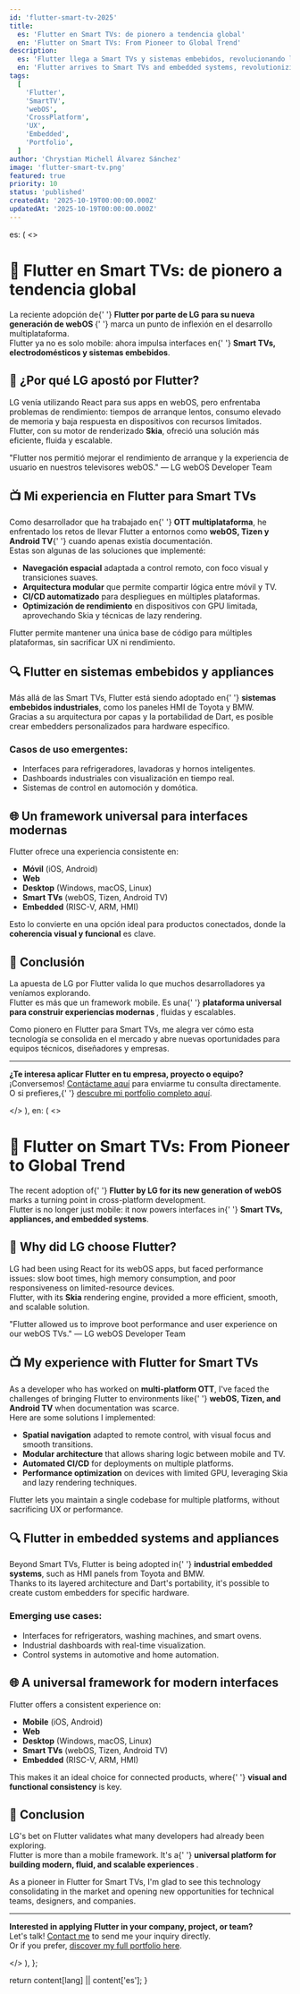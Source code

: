 ```yaml
---
id: 'flutter-smart-tv-2025'
title:
  es: 'Flutter en Smart TVs: de pionero a tendencia global'
  en: 'Flutter on Smart TVs: From Pioneer to Global Trend'
description:
  es: 'Flutter llega a Smart TVs y sistemas embebidos, revolucionando la experiencia multiplataforma.'
  en: 'Flutter arrives to Smart TVs and embedded systems, revolutionizing cross-platform experiences.'
tags:
  [
    'Flutter',
    'SmartTV',
    'webOS',
    'CrossPlatform',
    'UX',
    'Embedded',
    'Portfolio',
  ]
author: 'Chrystian Michell Álvarez Sánchez'
image: 'flutter-smart-tv.png'
featured: true
priority: 10
status: 'published'
createdAt: '2025-10-19T00:00:00.000Z'
updatedAt: '2025-10-19T00:00:00.000Z'
---
```



  es: (
    <>
      <h1>🚀 Flutter en Smart TVs: de pionero a tendencia global</h1>
      <p>
        La reciente adopción de{' '}
        <strong>
          Flutter por parte de LG para su nueva generación de webOS
        </strong>{' '}
        marca un punto de inflexión en el desarrollo multiplataforma.
        <br />
        Flutter ya no es solo mobile: ahora impulsa interfaces en{' '}
        <strong>Smart TVs, electrodomésticos y sistemas embebidos</strong>.
      </p>
      <h2>🧠 ¿Por qué LG apostó por Flutter?</h2>
      <p>
        LG venía utilizando React para sus apps en webOS, pero enfrentaba
        problemas de rendimiento: tiempos de arranque lentos, consumo elevado de
        memoria y baja respuesta en dispositivos con recursos limitados.
        <br />
        Flutter, con su motor de renderizado <strong>Skia</strong>, ofreció una
        solución más eficiente, fluida y escalable.
      </p>
      <Quote>
        "Flutter nos permitió mejorar el rendimiento de arranque y la
        experiencia de usuario en nuestros televisores webOS." — LG webOS
        Developer Team
      </Quote>
      <h2>📺 Mi experiencia en Flutter para Smart TVs</h2>
      <p>
        Como desarrollador que ha trabajado en{' '}
        <strong>OTT multiplataforma</strong>, he enfrentado los retos de llevar
        Flutter a entornos como <strong>webOS, Tizen y Android TV</strong>{' '}
        cuando apenas existía documentación.
        <br />
        Estas son algunas de las soluciones que implementé:
      </p>
      <ul>
        <li>
          <strong>Navegación espacial</strong> adaptada a control remoto, con
          foco visual y transiciones suaves.
        </li>
        <li>
          <strong>Arquitectura modular</strong> que permite compartir lógica
          entre móvil y TV.
        </li>
        <li>
          <strong>CI/CD automatizado</strong> para despliegues en múltiples
          plataformas.
        </li>
        <li>
          <strong>Optimización de rendimiento</strong> en dispositivos con GPU
          limitada, aprovechando Skia y técnicas de lazy rendering.
        </li>
      </ul>
      <Highlight>
        Flutter permite mantener una única base de código para múltiples
        plataformas, sin sacrificar UX ni rendimiento.
      </Highlight>
      <h2>🔍 Flutter en sistemas embebidos y appliances</h2>
      <p>
        Más allá de las Smart TVs, Flutter está siendo adoptado en{' '}
        <strong>sistemas embebidos industriales</strong>, como los paneles HMI
        de Toyota y BMW.
        <br />
        Gracias a su arquitectura por capas y la portabilidad de Dart, es
        posible crear embedders personalizados para hardware específico.
      </p>
      <h3>Casos de uso emergentes:</h3>
      <ul>
        <li>
          Interfaces para refrigeradores, lavadoras y hornos inteligentes.
        </li>
        <li>Dashboards industriales con visualización en tiempo real.</li>
        <li>Sistemas de control en automoción y domótica.</li>
      </ul>
      <h2>🌐 Un framework universal para interfaces modernas</h2>
      <p>Flutter ofrece una experiencia consistente en:</p>
      <ul>
        <li>
          <strong>Móvil</strong> (iOS, Android)
        </li>
        <li>
          <strong>Web</strong>
        </li>
        <li>
          <strong>Desktop</strong> (Windows, macOS, Linux)
        </li>
        <li>
          <strong>Smart TVs</strong> (webOS, Tizen, Android TV)
        </li>
        <li>
          <strong>Embedded</strong> (RISC-V, ARM, HMI)
        </li>
      </ul>
      <p>
        Esto lo convierte en una opción ideal para productos conectados, donde
        la <strong>coherencia visual y funcional</strong> es clave.
      </p>
      <h2>🎯 Conclusión</h2>
      <p>
        La apuesta de LG por Flutter valida lo que muchos desarrolladores ya
        veníamos explorando.
        <br />
        Flutter es más que un framework mobile. Es una{' '}
        <strong>
          plataforma universal para construir experiencias modernas
        </strong>
        , fluidas y escalables.
      </p>
      <p>
        Como pionero en Flutter para Smart TVs, me alegra ver cómo esta
        tecnología se consolida en el mercado y abre nuevas oportunidades para
        equipos técnicos, diseñadores y empresas.
      </p>
      <hr />
      <p>
        <strong>
          ¿Te interesa aplicar Flutter en tu empresa, proyecto o equipo?
        </strong>
        <br />
        ¡Conversemos! <a href="/es/contact">Contáctame aquí</a> para enviarme tu
        consulta directamente.
        <br />O si prefieres,{' '}
        <a href="/">descubre mi portfolio completo aquí</a>.
      </p>
    </>
  ),
  en: (
    <>
      <h1>🚀 Flutter on Smart TVs: From Pioneer to Global Trend</h1>
      <p>
        The recent adoption of{' '}
        <strong>Flutter by LG for its new generation of webOS</strong> marks a
        turning point in cross-platform development.
        <br />
        Flutter is no longer just mobile: it now powers interfaces in{' '}
        <strong>Smart TVs, appliances, and embedded systems</strong>.
      </p>
      <h2>🧠 Why did LG choose Flutter?</h2>
      <p>
        LG had been using React for its webOS apps, but faced performance
        issues: slow boot times, high memory consumption, and poor
        responsiveness on limited-resource devices.
        <br />
        Flutter, with its <strong>Skia</strong> rendering engine, provided a
        more efficient, smooth, and scalable solution.
      </p>
      <Quote>
        "Flutter allowed us to improve boot performance and user experience on
        our webOS TVs." — LG webOS Developer Team
      </Quote>
      <h2>📺 My experience with Flutter for Smart TVs</h2>
      <p>
        As a developer who has worked on <strong>multi-platform OTT</strong>,
        I've faced the challenges of bringing Flutter to environments like{' '}
        <strong>webOS, Tizen, and Android TV</strong> when documentation was
        scarce.
        <br />
        Here are some solutions I implemented:
      </p>
      <ul>
        <li>
          <strong>Spatial navigation</strong> adapted to remote control, with
          visual focus and smooth transitions.
        </li>
        <li>
          <strong>Modular architecture</strong> that allows sharing logic
          between mobile and TV.
        </li>
        <li>
          <strong>Automated CI/CD</strong> for deployments on multiple
          platforms.
        </li>
        <li>
          <strong>Performance optimization</strong> on devices with limited GPU,
          leveraging Skia and lazy rendering techniques.
        </li>
      </ul>
      <Highlight>
        Flutter lets you maintain a single codebase for multiple platforms,
        without sacrificing UX or performance.
      </Highlight>
      <h2>🔍 Flutter in embedded systems and appliances</h2>
      <p>
        Beyond Smart TVs, Flutter is being adopted in{' '}
        <strong>industrial embedded systems</strong>, such as HMI panels from
        Toyota and BMW.
        <br />
        Thanks to its layered architecture and Dart's portability, it's possible
        to create custom embedders for specific hardware.
      </p>
      <h3>Emerging use cases:</h3>
      <ul>
        <li>
          Interfaces for refrigerators, washing machines, and smart ovens.
        </li>
        <li>Industrial dashboards with real-time visualization.</li>
        <li>Control systems in automotive and home automation.</li>
      </ul>
      <h2>🌐 A universal framework for modern interfaces</h2>
      <p>Flutter offers a consistent experience on:</p>
      <ul>
        <li>
          <strong>Mobile</strong> (iOS, Android)
        </li>
        <li>
          <strong>Web</strong>
        </li>
        <li>
          <strong>Desktop</strong> (Windows, macOS, Linux)
        </li>
        <li>
          <strong>Smart TVs</strong> (webOS, Tizen, Android TV)
        </li>
        <li>
          <strong>Embedded</strong> (RISC-V, ARM, HMI)
        </li>
      </ul>
      <p>
        This makes it an ideal choice for connected products, where{' '}
        <strong>visual and functional consistency</strong> is key.
      </p>
      <h2>🎯 Conclusion</h2>
      <p>
        LG's bet on Flutter validates what many developers had already been
        exploring.
        <br />
        Flutter is more than a mobile framework. It's a{' '}
        <strong>
          universal platform for building modern, fluid, and scalable
          experiences
        </strong>
        .
      </p>
      <p>
        As a pioneer in Flutter for Smart TVs, I'm glad to see this technology
        consolidating in the market and opening new opportunities for technical
        teams, designers, and companies.
      </p>
      <hr />
      <p>
        <strong>
          Interested in applying Flutter in your company, project, or team?
        </strong>
        <br />
        Let's talk! <a href="/en/contact">Contact me</a> to send me your inquiry
        directly.
        <br />
        Or if you prefer, <a href="/">discover my full portfolio here</a>.
      </p>
    </>
  ),
};

  return content[lang] || content['es'];
}
